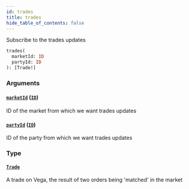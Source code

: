 ```yaml
---
id: trades
title: trades
hide_table_of_contents: false
---
```



Subscribe to the trades updates

```graphql
trades(
  marketId: ID
  partyId: ID
): [Trade!]
```


### Arguments

#### [`marketId`](#) ([`ID`](/mainnet/api/graphql/scalars/id))

ID of the market from which we want trades updates


#### [`partyId`](#) ([`ID`](/mainnet/api/graphql/scalars/id))

ID of the party from which we want trades updates


### Type

#### [`Trade`](/mainnet/api/graphql/objects/trade)

A trade on Vega, the result of two orders being 'matched' in the market




